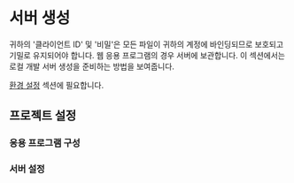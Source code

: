 
# 서버 생성

귀하의 '클라이언트 ID' 및 '비밀'은 모든 파일이 귀하의 계정에 바인딩되므로 보호되고 기밀로 유지되어야 합니다. 웹 응용 프로그램의 경우 서버에 보관합니다. 이 섹션에서는 로컬 개발 서버 생성을 준비하는 방법을 보여줍니다.

[환경 설정](../../setup/) 섹션에 필요합니다.

## 프로젝트 설정

<EnvTabs
  NodeJsVsCode={NodeJsVsCodeSetup}
  DotNetVsCode={DotNetVsCodeSetup}
  DotNetVs2022={DotNetVS2022Setup}
/>

### 응용 프로그램 구성

<EnvTabs
  NodeJsVsCode={NodeJsVsCodeConfig}
  DotNetVsCode={DotNetVsCodeConfig}
  DotNetVs2022={DotnetVS2022Config}
/>

### 서버 설정

<EnvTabs
  NodeJsVsCode={NodeJsVsCodeServer}
  DotNetVsCode={DotnetVS2022Server}
  DotNetVs2022={DotnetVS2022Server}
/>
